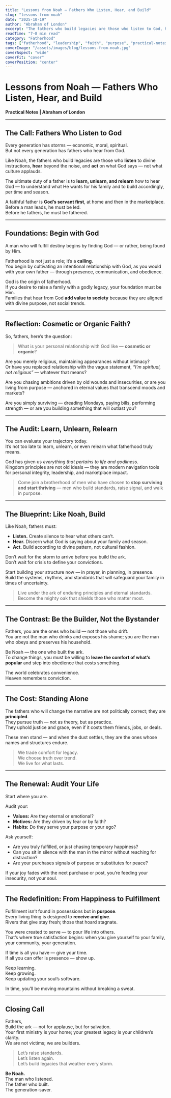 ```yaml
---
title: "Lessons from Noah — Fathers Who Listen, Hear, and Build"
slug: "lessons-from-noah"
date: "2025-10-19"
author: "Abraham of London"
excerpt: "The fathers who build legacies are those who listen to God, hear beyond the noise, and act with obedience and conviction. Like Noah, we must learn to build what will save generations yet unborn."
readTime: "7–8 min read"
category: "Fatherhood"
tags: ["fatherhood", "leadership", "faith", "purpose", "practical-notes"]
coverImage: "/assets/images/blog/lessons-from-noah.jpg"
coverAspect: "wide"
coverFit: "cover"
coverPosition: "center"
---
```


# Lessons from Noah — Fathers Who Listen, Hear, and Build

**Practical Notes | Abraham of London**

---

## The Call: Fathers Who Listen to God

Every generation has storms — economic, moral, spiritual.  
But not every generation has fathers who hear from God.  

Like Noah, the fathers who build legacies are those who **listen** to divine instructions, **hear** beyond the noise, and **act** on what God says — not what culture applauds.  

The ultimate duty of a father is to **learn, unlearn, and relearn** how to hear God — to understand what He wants for his family and to build accordingly, per time and season.

A faithful father is **God’s servant first**, at home and then in the marketplace.  
Before a man leads, he must be led.  
Before he fathers, he must be fathered.

---

## Foundations: Begin with God

A man who will fulfill destiny begins by finding God — or rather, being found by Him.  

Fatherhood is not just a role; it’s a **calling**.  
You begin by cultivating an intentional relationship with God, as you would with your own father — through presence, communication, and obedience.

God is the origin of fatherhood.  
If you desire to raise a family with a godly legacy, your foundation must be Him.  
Families that hear from God **add value to society** because they are aligned with divine purpose, not social trends.

---

## Reflection: Cosmetic or Organic Faith?

So, fathers, here’s the question:

> What is your personal relationship with God like — **cosmetic or organic**?

Are you merely religious, maintaining appearances without intimacy?  
Or have you replaced relationship with the vague statement, *“I’m spiritual, not religious”* — whatever that means?

Are you chasing ambitions driven by old wounds and insecurities, or are you living from purpose — anchored in eternal values that transcend moods and markets?

Are you simply surviving — dreading Mondays, paying bills, performing strength — or are you building something that will outlast you?

---

## The Audit: Learn, Unlearn, Relearn

You can evaluate your trajectory today.  
It’s not too late to learn, unlearn, or even relearn what fatherhood truly means.  

God has given us *everything that pertains to life and godliness*.  
Kingdom principles are not old ideals — they are modern navigation tools for personal integrity, leadership, and marketplace impact.

> Come join a brotherhood of men who have chosen to **stop surviving and start thriving** — men who build standards, raise signal, and walk in purpose.

---

## The Blueprint: Like Noah, Build

Like Noah, fathers must:
- **Listen.** Create silence to hear what others can’t.  
- **Hear.** Discern what God is saying about your family and season.  
- **Act.** Build according to divine pattern, not cultural fashion.

Don’t wait for the storm to arrive before you build the ark.  
Don’t wait for crisis to define your convictions.  

Start building your structure now — in prayer, in planning, in presence.  
Build the systems, rhythms, and standards that will safeguard your family in times of uncertainty.

> Live under the ark of enduring principles and eternal standards.  
> Become the mighty oak that shields those who matter most.

---

## The Contrast: Be the Builder, Not the Bystander

Fathers, you are the ones who build — not those who drift.  
You are not the man who drinks and exposes his shame; you are the man who obeys and preserves his household.  

Be Noah — the one who built the ark.  
To change things, you must be willing to **leave the comfort of what’s popular** and step into obedience that costs something.

The world celebrates convenience.  
Heaven remembers conviction.

---

## The Cost: Standing Alone

The fathers who will change the narrative are not politically correct; they are **principled**.  
They pursue truth — not as theory, but as practice.  
They uphold justice and grace, even if it costs them friends, jobs, or deals.

These men stand — and when the dust settles, they are the ones whose names and structures endure.  

> We trade comfort for legacy.  
> We choose truth over trend.  
> We live for what lasts.

---

## The Renewal: Audit Your Life

Start where you are.  

Audit your:
- **Values:** Are they eternal or emotional?  
- **Motives:** Are they driven by fear or by faith?  
- **Habits:** Do they serve your purpose or your ego?

Ask yourself:
- Are you truly fulfilled, or just chasing temporary happiness?  
- Can you sit in silence with the man in the mirror without reaching for distraction?  
- Are your purchases signals of purpose or substitutes for peace?  

If your joy fades with the next purchase or post, you’re feeding your insecurity, not your soul.

---

## The Redefinition: From Happiness to Fulfillment

Fulfillment isn’t found in possessions but in **purpose**.  
Every living thing is designed to **receive and give**.  
Rivers that give stay fresh; those that hoard stagnate.  

You were created to serve — to pour life into others.  
That’s where true satisfaction begins: when you give yourself to your family, your community, your generation.

If time is all you have — give your time.  
If all you can offer is presence — show up.  

Keep learning.  
Keep growing.  
Keep updating your soul’s software.  

In time, you’ll be moving mountains without breaking a sweat.

---

## Closing Call

Fathers,  
Build the ark — not for applause, but for salvation.  
Your first ministry is your home; your greatest legacy is your children’s clarity.  
We are not victims; we are builders.  

> Let’s raise standards.  
> Let’s listen again.  
> Let’s build legacies that weather every storm.  

**Be Noah.**  
The man who listened.  
The father who built.  
The generation-saver.
